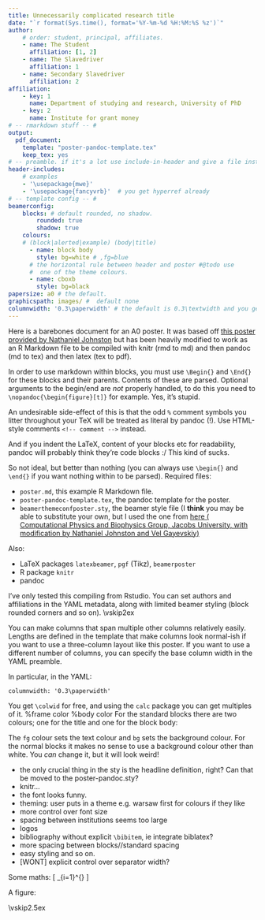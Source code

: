 ```yaml
---
title: Unnecessarily complicated research title
date: "`r format(Sys.time(), format='%Y-%m-%d %H:%M:%S %z')`"
author:
    # order: student, principal, affiliates.
    - name: The Student
      affiliation: [1, 2]
    - name: The Slavedriver
      affiliation: 1
    - name: Secondary Slavedriver
      affiliation: 2
affiliation:
    - key: 1
      name: Department of studying and research, University of PhD
    - key: 2
      name: Institute for grant money
# -- rmarkdown stuff -- #
output:
  pdf_document:
    template: "poster-pandoc-template.tex"
    keep_tex: yes
# -- preamble. if it's a lot use include-in-header and give a file instead -- #
header-includes:
    # examples
    - '\usepackage{mwe}'
    - '\usepackage{fancyvrb}'  # you get hyperref already
# -- template config -- #
beamerconfig:
    blocks: # default rounded, no shadow.
        rounded: true
        shadow: true
    colours:
    # (block|alerted|example) (body|title)
      - name: block body
        style: bg=white # ,fg=blue
      # the horizontal rule between header and poster #@todo use
      #  one of the theme colours.
      - name: cboxb
        style: bg=black
papersize: a0 # the default.
graphicspath: images/ #  default none
columnwidth: '0.3\paperwidth' # the default is 0.3\textwidth and you get \colwid set to it.
---
```

<!--
%-----------------------------------------------------------
% When including a figure in your poster, be sure that the commands are typed in the following order:
% \Begin{figure}
% \includegraphics[...]{...}
% \caption{...}
% \End{figure}
% That is, put the \caption after the \includegraphics
%-----------------------------------------------------------
-->
\Begin{center}
  \Begin{minipage}{.7\textwidth}
    \Begin{exampleblock}{Summary}
Here is a barebones document for an A0 poster.
It was based off [this poster provided by Nathaniel Johnston](http://www.nathanieljohnston.com/2009/08/latex-poster-template/) but has been heavily modified to work as an R Markdown file to be compiled with knitr (rmd to md) and then pandoc (md to tex) and then latex (tex to pdf).
    
In order to use markdown within blocks, you must use `\Begin{}` and `\End{}` for these blocks and their parents. Contents of these are parsed. Optional arguments to the begin/end are *not* properly handled, to do this you need to `\nopandoc{\begin{figure}[t]}` for example. Yes, it's stupid.

An undesirable side-effect of this is that the odd `%` comment symbols you litter throughout your TeX will be treated as literal by pandoc (!). Use HTML-style comments `<!-- comment -->` instead.

And if you indent the LaTeX, content of your blocks etc for readability, pandoc will probably think they're code blocks :/ This kind of sucks.

So not ideal, but better than nothing (you can always use `\begin{}` and `\end{}` if you want nothing within to be parsed).
    \End{exampleblock}
  \End{minipage}
\End{center}
\vskip1in
\nopandoc{\begin{columns}[t]} <!-- align top. If I use Begin, pandoc takes the [t] ... -->
  \Begin{column}{\colwid}
    \Begin{block}{The Setup}
Required files:

* `poster.md`, this example R Markdown file.
* `poster-pandoc-template.tex`, the pandoc template for the poster.
* `beamerthemeconfposter.sty`, the beamer style file (I **think** you may be able to substitute your own, but I used the one from [here (
Computational Physics and Biophysics Group, Jacobs University, with modification by Nathaniel Johnston and Vel Gayevskiy)](https://www.overleaf.com/latex/templates/landscape-beamer-poster-template/vjpmsxxdvtqk)
     
Also: 

* LaTeX packages `latexbeamer`, `pgf` (Tikz), `beamerposter`
* R package `knitr`
* pandoc

I've only tested this compiling from Rstudio.
  You can set authors and affiliations in the YAML metadata, along with limited beamer styling (block rounded corners and so on).
    \End{block}
    \vskip2ex
    \begin{alertblock}{An Alert Block}
The alert block environment looks like this. It also has justified text, but it has a border and a light background to make it stand out. You can create one like so:
      \begin{semiverbatim}
        {\color{red}\\Begin}\{{\color{blue}alertblock}\}\{Title\}\newline
        \hskip1ex.......\newline
        {\color{red}\\End}\{{\color{blue}alertblock}\}
      \end{semiverbatim}
    \end{alertblock}
  \End{column}
  <!-- column spanning two columns. -->
  \Begin{column}{2\colwid}
    \Begin{block}{Altering Column Spans}
You can make columns that span multiple other columns relatively easily. Lengths are defined in the template that make columns look normal-ish if you want to use a three-column layout like this poster. If you want to use a different number of columns, you can specify the base column width in the YAML preamble.

In particular, in the YAML:

~~~
columnwidth: '0.3\paperwidth'
~~~
      
You get `\colwid` for free, and using the `calc` package you can get multiples of it.
  \End{block}
   <!-- split up the 2-col wide column --> 
   \nopandoc{\begin{columns}[t,totalwidth=2.1\colwid]}
      \Begin{column}{\colwid}
        \setbeamercolor{block title}{fg=red,bg=white}%frame color
        \setbeamercolor{block body}{fg=black,bg=white}%body color
        \Begin{block}{Block Colours}
For the standard blocks there are two colours; one for the title and one for the block body:

\begin{semiverbatim}
  {\color{red}\\setbeamercolor}\{block title\}\{fg=red,bg=white\}
  {\color{red}\\setbeamercolor}\{block  body\}\{fg=black,bg=white\}
\end{semiverbatim}

The `fg` colour sets the text colour and `bg` sets the background colour.
For the normal blocks it makes no sense to use a background colour other than white. You *can* change it, but it will look weird!
        \End{block}<!-- Block colours -->
		    \Begin{block}{Todo}

* the only crucial thing in the sty is the headline definition, right? Can that be moved to the poster-pandoc.sty?
* knitr...
* the font looks funny.
* theming: user puts in a theme e.g. warsaw first for colours if they like
* more control over font size
* spacing between institutions seems too large
* logos
* bibliography without explicit `\bibitem`, ie integrate biblatex?
* more spacing between blocks//standard spacing
* easy styling and so on.
* [WONT] explicit control over separator width?

<!---->\End{block}<!-- that stupidness is because pandoc will treat this as a
                       code block o'wise and I want it indented for eadability. -->
        \begin{block}{References}
          Some references and a graphic to show you how it's done:

		      \small{\Begin{thebibliography}{99}%@TODO incorporate with a bibtex
		        \bibitem{KLPL06} D.~W. Kribs, R. Laflamme, D. Poulin, M. Lesosky, Quantum Inf. \& Comp. \textbf{6} (2006), 383-399.
		        \bibitem{zanardi97} P. Zanardi, M. Rasetti, Phys. Rev. Lett. \textbf{79},  3306 (1997).
		      \End{thebibliography}}
		    \end{block} <!-- references -->
   \End{column}
   \Begin{column}{\colwid}
    \Begin{block}{Demo}
Some maths:
\[
\sum_{i=1}^{\infty} \frac{1}{i}\text{ does not converge.}
\]

A figure:
\begin{figure}
  \includegraphics[width=\colwid]{example-image}
  \caption{A caption.}
\end{figure}
    \End{block} <!-- demo -->
   \End{column}
  \End{columns}
  \vskip2.5ex
 \End{column}
\End{columns}
